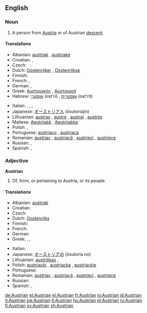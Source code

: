 ==English==

===Noun===
{{en-noun}}

# A person from [[Austria]] or of Austrian [[descent]].

====Translations====
{{trans-top|Austrian person}}
* Albanian: [[austriak]] {{m}}, [[austriake]] {{f}}
* Croatian: {{t+|hr|Austrijanac|m|alt=Austrijánac}}, {{t+|hr|Austrijanka|f|alt=Austrìjānka}}
* Czech: {{t-|cs|Rakušan|m}}
* Dutch: [[Oostenrijker]] {{m}}, [[Oostenrijkse]] {{f}}
* Finnish: {{t+|fi|itävaltalainen}}
* French: {{t+|fr|Autrichien|m}}, {{t+|fr|Autrichienne|f}}
* German: {{t+|de|Österreicher|m}}, {{t+|de|Österreicherin|f}}
* Greek: [[Αυστριακός]] {{m}}, [[Αυστριακή]] {{f}}
* Hebrew: [[אוסטרי]] (ost'ri) {{m}}, [[אוסטרית]] (ost'rit) {{f}}
{{trans-mid}}
* Italian: {{t+|it|austriaco|m}}, {{t-|it|austriaca|f}}, {{t+|it|austriaci|m|p}}, {{t+|it|austriache|f|p}}
* Japanese: [[オーストリア人]] (ōsutoriajin)
* Lithuanian: [[austras]] {{m}}, [[austrė]] {{f}}, [[austrai]] {{m|p}}, [[austrės]] {{f|p}}
* Maltese: [[Awstrijakk]] {{m}}, [[Awstrijakka]] {{f}}
* Polish: {{t+|pl|Austriak|m}}, {{t+|pl|Austriaczka|f}}
* Portuguese: [[austríaco]] {{m}}, [[austríaca]] {{f}}
* Romanian: [[austriac]] {{m}}, [[austriacă]] {{f}}, [[austrieci]] {{p}}, [[austriece]] {{f|p}}
* Russian: {{t+|ru|австриец|m|tr=avstríets|sc=Cyrl}}, {{t+|ru|австрийка|f|tr=avstríjka|sc=Cyrl}}
* Spanish: {{t+|es|austriaco}}, {{t+|es|austríaco}}
{{trans-bottom}}

===Adjective===
'''Austrian'''

# Of, from, or pertaining to Austria, or its people.

====Translations====
{{trans-top|related to Austria}}
* Albanian: [[austriak]]
* Croatian: {{t+|hr|austrijski|alt=àustrījskī}}
* Czech: {{t-|cs|rakouský|m}}
* Dutch: [[Oostenrijks]]
* Finnish: {{t+|fi|itävaltalainen}}
* French: {{t+|fr|autrichien}}
* German: {{t+|de|österreichisch}}
* Greek: {{t+|el|αυστριακός|m|sc=Grek}}, {{t+|el|αυστριακή|f|sc=Grek}}, {{t+|el|αυστριακό|n|sc=Grek}}
{{trans-mid}}
* Italian: {{t+|it|austriaco|m}}
* Japanese: [[オーストリアの]] (ōsutoria no)
* Lithuanian: [[austriškas]] {{m}}, {{austriška}} {{f}}
* Polish: [[austriacki]] {{m}}, [[austriacka]] {{f}}, [[austriackie]] {{n}}
* Portuguese: {{t+|pt|austríaco}}
* Romanian: [[austriac]] {{m}}, [[austriacă]] {{f}}, [[austrieci]] {{m|p}}, [[austriece]] {{f|p}}
* Russian: {{t+|ru|австрийский|tr=avstríjkskij|sc=Cyrl}}
* Spanish: {{t+|es|austriaco}}, {{t+|es|austríaco}}
{{trans-bottom}}

{{anagrams:en/aainrstu}}
[[de:Austrian]]
[[et:Austrian]]
[[el:Austrian]]
[[fr:Austrian]]
[[io:Austrian]]
[[id:Austrian]]
[[it:Austrian]]
[[sw:Austrian]]
[[lt:Austrian]]
[[hu:Austrian]]
[[pl:Austrian]]
[[ru:Austrian]]
[[fi:Austrian]]
[[sv:Austrian]]
[[zh:Austrian]]